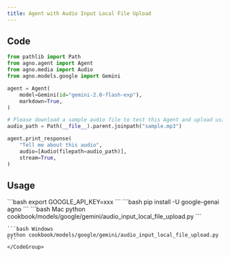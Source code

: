 ```yaml
---
title: Agent with Audio Input Local File Upload
---
```


## Code

```python cookbook/models/google/gemini/audio_input_local_file_upload.py
from pathlib import Path
from agno.agent import Agent
from agno.media import Audio
from agno.models.google import Gemini

agent = Agent(
    model=Gemini(id="gemini-2.0-flash-exp"),
    markdown=True,
)

# Please download a sample audio file to test this Agent and upload using:
audio_path = Path(__file__).parent.joinpath("sample.mp3")

agent.print_response(
    "Tell me about this audio",
    audio=[Audio(filepath=audio_path)],
    stream=True,
)
```

## Usage

<Steps>
  <Snippet file="create-venv-step.mdx" />

  <Step title="Set your API key">
    ```bash
    export GOOGLE_API_KEY=xxx
    ```
  </Step>

  <Step title="Install libraries">
    ```bash
    pip install -U google-genai agno
    ```
  </Step>

  <Step title="Run Agent">
    <CodeGroup>
    ```bash Mac
    python cookbook/models/google/gemini/audio_input_local_file_upload.py
    ```

    ```bash Windows
    python cookbook/models/google/gemini/audio_input_local_file_upload.py
    ```
    </CodeGroup>
  </Step>
</Steps> 